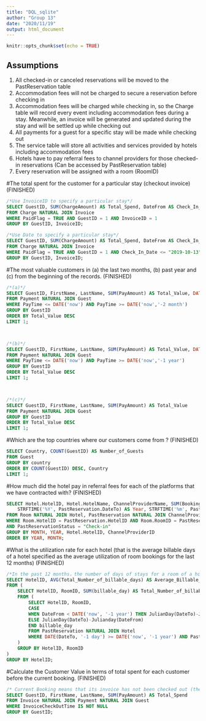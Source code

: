 ```yaml
---
title: "DQL_sqlite"
author: "Group 13"
date: "2020/11/19"
output: html_document
---
```


```r
knitr::opts_chunk$set(echo = TRUE)
```

## Assumptions
1. All checked-in or canceled reservations will be moved to the PastReservation table 
2. Accommodation fees will not be charged to secure a reservation before checking in
3. Accommodation fees will be charged while checking in, so the Charge table will record every event including accommodation fees during a stay. Meanwhile, an invoice will be generated and updated during the stay and will be settled up while checking out
4. All payments for a guest for a specific stay will be made while checking out
5. The service table will store all activities and services provided by hotels including accommodation fees
6. Hotels have to pay referral fees to channel providers for those checked-in reservations (Can be accessed by PastReservation table)
7. Every reservation will be assigned with a room (RoomID)


#The total spent for the customer for a particular stay (checkout invoice) (FINISHED)
```sql
/*Use InvoiceID to specify a particular stay*/
SELECT GuestID, SUM(ChargeAmount) AS Total_Spend, DateFrom AS Check_In_Date, InvoiceCheckOutTime AS Check_Out_Date, InvoiceID
FROM Charge NATURAL JOIN Invoice
WHERE PaidFlag = TRUE AND GuestID = 1 AND InvoiceID = 1
GROUP BY GuestID, InvoiceID;

/*Use Date to specify a particular stay*/
SELECT GuestID, SUM(ChargeAmount) AS Total_Spend, DateFrom AS Check_In_Date, InvoiceCheckOutTime AS Check_Out_Date, InvoiceID
FROM Charge NATURAL JOIN Invoice
WHERE PaidFlag = TRUE AND GuestID = 1 AND Check_In_Date <= "2019-10-13" AND Check_Out_Date >= "2019-10-13"
GROUP BY GuestID, InvoiceID;
```

#The most valuable customers in (a) the last two months, (b) past year and (c) from the beginning of the records.    (FINISHED)
```sql
/*(a)*/
SELECT GuestID, FirstName, LastName, SUM(PayAmount) AS Total_Value, DATE('now','-2 month') AS Date_From, DATE('now') AS Date_To
FROM Payment NATURAL JOIN Guest
WHERE PayTime <= DATE('now') AND PayTime >= DATE('now','-2 month')
GROUP BY GuestID
ORDER BY Total_Value DESC
LIMIT 1;



/*(b)*/
SELECT GuestID, FirstName, LastName, SUM(PayAmount) AS Total_Value, DATE('now','-1 year') AS Date_From, DATE('now') AS Date_To
FROM Payment NATURAL JOIN Guest
WHERE PayTime <= DATE('now') AND PayTime >= DATE('now','-1 year')
GROUP BY GuestID
ORDER BY Total_Value DESC
LIMIT 1;



/*(c)*/
SELECT GuestID, FirstName, LastName, SUM(PayAmount) AS Total_Value
FROM Payment NATURAL JOIN Guest
GROUP BY GuestID
ORDER BY Total_Value DESC
LIMIT 1;
```

#Which are the top countries where our customers come from ? (FINISHED)
```sql
SELECT Country, COUNT(GuestID) AS Number_of_Guests
FROM Guest
GROUP BY country
ORDER BY COUNT(GuestID) DESC, Country
LIMIT 1;
```

#How much did the hotel pay in referral fees for each of the platforms that we have contracted with? (FINISHED)
```sql
SELECT Hotel.HotelID, Hotel.HotelName, ChannelProviderName, SUM(BookingFeeRate * RoomRate * (JulianDay(DateTo)-Julianday(DateFrom))) AS Referral_Fee, 
	STRFTIME('%Y', PastReservation.DateTo) AS Year, STRFTIME('%m', PastReservation.DateTo) AS Month
FROM Room NATURAL JOIN Hotel, PastReservation NATURAL JOIN ChannelProvider
WHERE Room.HotelID = PastReservation.HotelID AND Room.RoomID = PastReservation.RoomID
AND PastReservationStatus = "Check-in"
GROUP BY MONTH, YEAR, Hotel.HotelID, ChannelProviderID
ORDER BY YEAR, MONTH;
```

#What is the utilization rate for each hotel (that is the average billable days of a hotel specified as the average utilization of room bookings for the last 12 months)  (FINISHED)
```sql
/*In the past 12 months，the number of days of stays for a room of a hotel represents the number of billable days for that specific room. Therefore, the average billable days of a hotel is the mean of the number of billable days for all rooms in that hotel */
SELECT HotelID, AVG(Total_Number_of_billable_days) AS Average_Billable_days
FROM (
	SELECT HotelID, RoomID, SUM(billable_day) AS Total_Number_of_billable_days
	FROM (
		SELECT HotelID, RoomID, 
		CASE 
		WHEN DateFrom < DATE('now', '-1 year') THEN JulianDay(DateTo)-Julianday(DATE('now', '-1 year'))
		ELSE JulianDay(DateTo)-Julianday(DateFrom)
		END billable_day
		FROM PastReservation NATURAL JOIN Hotel
		WHERE DATE(DateTo, '-1 day') >= DATE('now', '-1 year') AND PastReservationStatus = 'Check-in'
	)
	GROUP BY HotelID, RoomID
)
GROUP BY HotelID;

```

#Calculate the Customer Value in terms of total spent for each customer before the current booking.  (FINISHED)
```sql
/* Current Booking means that its invoice has not been checked out (the guest has not checked out) */
SELECT GuestID, FirstName, LastName, SUM(PayAmount) AS Total_Spend
FROM Invoice NATURAL JOIN Payment NATURAL JOIN Guest
WHERE InvoiceCheckOutTime IS NOT NULL
GROUP BY GuestID;
```